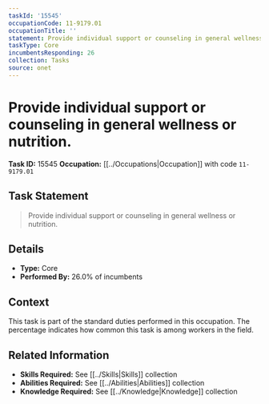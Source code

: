 ```yaml
---
taskId: '15545'
occupationCode: 11-9179.01
occupationTitle: ''
statement: Provide individual support or counseling in general wellness or nutrition.
taskType: Core
incumbentsResponding: 26
collection: Tasks
source: onet
---
```

# Provide individual support or counseling in general wellness or nutrition.

**Task ID:** 15545
**Occupation:** [[../Occupations|Occupation]] with code `11-9179.01`

## Task Statement

> Provide individual support or counseling in general wellness or nutrition.

## Details

- **Type:** Core
- **Performed By:** 26.0% of incumbents

## Context

This task is part of the standard duties performed in this occupation. The percentage indicates how common this task is among workers in the field.

## Related Information

- **Skills Required:** See [[../Skills|Skills]] collection
- **Abilities Required:** See [[../Abilities|Abilities]] collection
- **Knowledge Required:** See [[../Knowledge|Knowledge]] collection
